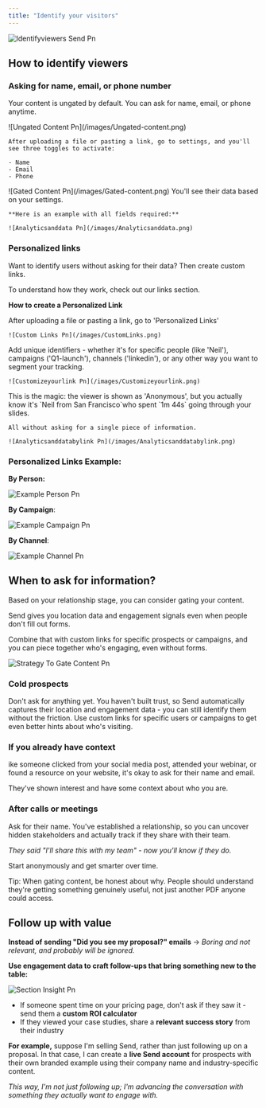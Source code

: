 ```yaml
---
title: "Identify your visitors"
---
```


![Identifyviewers Send Pn](/images/Identifyviewers-Send.png)

## How to identify viewers

### Asking for name, email, or phone number

Your content is ungated by default. You can ask for name, email, or phone anytime.

<Steps>
  <Step title="Go to settings">
    ![Ungated Content Pn](/images/Ungated-content.png)

    After uploading a file or pasting a link, go to settings, and you'll see three toggles to activate:

    - Name
    - Email
    - Phone
  </Step>
  <Step title="Confirm what data you want to collect">
    ![Gated Content Pn](/images/Gated-content.png)
  </Step>
  <Step title="Collect visitors data">
    You'll see their data based on your settings.

    **Here is an example with all fields required:**

    ![Analyticsanddata Pn](/images/Analyticsanddata.png)
  </Step>
</Steps>

### Personalized links

Want to identify users without asking for their data? Then create custom links.

To understand how they work, check out our links section.

**How to create a Personalized Link**

<Steps>
  <Step title="Go to Personalized Links">
    After uploading a file or pasting a link, go to 'Personalized Links'

    ![Custom Links Pn](/images/CustomLinks.png)
  </Step>
  <Step title="Personalize your link">
    Add unique identifiers - whether it's for specific people (like 'Neil'), campaigns ('Q1-launch'), channels ('linkedin'), or any other way you want to segment your tracking.

    ![Customizeyourlink Pn](/images/Customizeyourlink.png)
  </Step>
  <Step title="Example of tracking using links">
    This is the magic: the viewer is shown as 'Anonymous', but you actually know it's `Neil from San Francisco`who spent `1m 44s`  going through your slides.

    All without asking for a single piece of information.

    ![Analyticsanddatabylink Pn](/images/Analyticsanddatabylink.png)
  </Step>
</Steps>

### **Personalized Links Example:**

**By Person:**

![Example Person Pn](/images/ExamplePerson.png)

**By Campaign**:

![Example Campaign Pn](/images/ExampleCampaign.png)

**By Channel**:

![Example Channel Pn](/images/ExampleChannel.png)

## When to ask for information?

Based on your relationship stage, you can consider gating your content.

Send gives you location data and engagement signals even when people don't fill out forms.

Combine that with custom links for specific prospects or campaigns, and you can piece together who's engaging, even without forms.

![Strategy To Gate Content Pn](/images/Strategy-to-gate-content.png)

### **Cold prospects**

Don't ask for anything yet. You haven't built trust, so Send automatically captures their location and engagement data - you can still identify them without the friction. Use custom links for specific users or campaigns to get even better hints about who's visiting.

### **If you already have context**

ike someone clicked from your social media post, attended your webinar, or found a resource on your website, it's okay to ask for their name and email.

They've shown interest and have some context about who you are.

### **After calls or meetings**

Ask for their name. You've established a relationship, so you can uncover hidden stakeholders and actually track if they share with their team.

_They said "I'll share this with my team" - now you'll know if they do._

Start anonymously and get smarter over time.

<Tip>
  Tip: When gating content, be honest about why. People should understand they're getting something genuinely useful, not just another PDF anyone could access.
</Tip>

## Follow up with value

**Instead of sending "Did you see my proposal?" emails** → _Boring and not relevant, and probably will be ignored._

**Use engagement data to craft follow-ups that bring something new to the table:**

![Section Insight Pn](/images/SectionInsight.png)

- If someone spent time on your pricing page, don't ask if they saw it - send them a **custom ROI calculator**
- If they viewed your case studies, share a **relevant success story** from their industry

**For example,** suppose I'm selling Send, rather than just following up on a proposal. In that case, I can create a **live Send account** for prospects with their own branded example using their company name and industry-specific content.

_This way, I'm not just following up; I'm advancing the conversation with something they actually want to engage with._